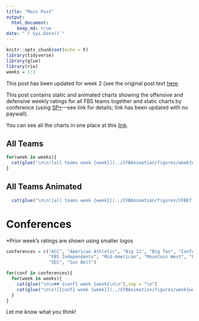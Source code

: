 ```yaml
---
title: "Main Post"
output: 
  html_document:
    keep_md: true
date: "`r Sys.Date()`"
---
```


```r
knitr::opts_chunk$set(echo = F)
library(tidyverse)
library(glue)
library(rio)
weeks = 1:2
```

This post has been updated for week 2 (see the original post text [here](https://bischrob.github.io/CFBAnimation/WeeklyPost-week1).

This post contains static and animated charts showing the offensive and defensive weekly ratings for all FBS teams together and static charts by conference (using [SP+](https://www.sbnation.com/college-football/2017/10/13/16457830/college-football-advanced-stats-analytics-rankings)---see link for details; link has been updated with no paywall).

You can see all the charts in one place at this [link](../CFBAnimation/MainPost).

## All Teams

```r
for(week in weeks){
  cat(glue("\n\n![all teams week {week}](../CFBAnimation/figures/week{week}sppcfb.png)\n\n"),.sep = "\n")
}
```

## All Teams Animated

```r
  cat(glue("\n\n![all teams week {week}](../CFBAnimation/figures/CFBEfficiency-week{max(weeks)}.gif)\n\n"),.sep = "\n")
```

# Conferences

*Prior week's ratings are shown using smaller logos

```r
conferences = c("ACC", "American Athletic", "Big 12", "Big Ten", "Conference USA", 
                "FBS Independents", "Mid-American", "Mountain West", "Pac-12", 
                "SEC", "Sun Belt")

for(conf in conferences){
  for(week in weeks){
    cat(glue("\n\n## {conf} week {week}\n\n"),sep = "\n")
    cat(glue("\n\n![{conf} week {week}](../CFBAnimation/figures/week{week}sppcfb-{conf}.png)\n\n"),sep = "\n")
  }
}
```

Let me know what you think!

